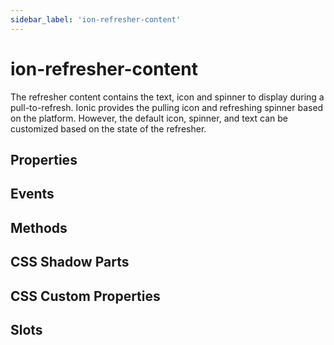 ```yaml
---
sidebar_label: 'ion-refresher-content'
---
```




# ion-refresher-content

The refresher content contains the text, icon and spinner to display during a pull-to-refresh. Ionic provides the pulling icon and refreshing spinner based on the platform. However, the default icon, spinner, and text can be customized based on the state of the refresher.

## Properties

<Props />

## Events

<Events />

## Methods

<Methods />

## CSS Shadow Parts

<Parts />

## CSS Custom Properties

<CustomProps />

## Slots

<Slots />
